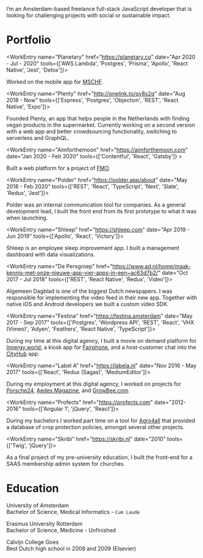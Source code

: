 
I’m an Amsterdam-based freelance full-stack JavaScript developer that is looking for challenging projects with social or sustainable impact.

# Portfolio

<WorkEntry name="Planetary" href="https://planetary.co" date="Apr 2020 - Jul - 2020" tools={['AWS Lambda', 'Postgres', 'Prisma', 'Apollo', 'React Native', 'Jest', 'Detox']}>

Worked on the mobile app for [MSCHF](https://mschf.xyz).

</WorkEntry>

<WorkEntry name="Plenty" href="http://onelink.to/qy8s2q" date="Aug 2018 - Now" tools={['Express', 'Postgres', 'Objection', 'REST', 'React Native', 'Expo']}>

Founded Plenty, an app that helps people in the Netherlands with finding vegan products in the supermarket. Currently working on a second version with a web app and better crowdsourcing functionality, switching to serverless and GraphQL.

</WorkEntry>

<WorkEntry name="Aimforthemoon" href="https://aimforthemoon.com" date="Jan 2020 - Feb 2020" tools={['Contentful', 'React', 'Gatsby']} >

Built a web platform for a project of [FMO](https://www.fmo.nl).

</WorkEntry>

<WorkEntry name="Polder" href="https://polder.app/about" date="May 2018 - Feb 2020" tools={['REST', 'React', 'TypeScript', 'Next', 'Slate', 'Redux', 'Jest']}>

Polder was an internal communication tool for companies. As a general development lead, I built the front end from its first prototype to what it was when launching.

</WorkEntry>

<WorkEntry name="Shleep" href="https://shleep.com" date="Apr 2019 - Jun 2019" tools={['Apollo', 'React', 'Victory']}>

Shleep is an employee sleep improvement app. I built a management dashboard with data visualizations.

</WorkEntry>

<WorkEntry name="De Persgroep" href="https://www.ad.nl/home/maak-kennis-met-onze-nieuwe-app-vier-apps-in-een~ac63d7b2/" date="Oct 2017 - Jul 2018" tools={['REST', 'React Native', 'Redux', 'Video']}>

Algemeen Dagblad is one of the biggest Dutch newspapers. I was responsible for implementing the video feed in their new app. Together with native iOS and Android developers we built a custom video SDK.

</WorkEntry>

<WorkEntry name="Festina" href="https://festina.amsterdam" date="May 2017 - Sep 2017" tools={['Postgres', 'Wordpress API', 'REST', 'React', 'VHX (Vimeo)', 'Adyen', 'Feathers', 'React Native', 'TypeScript']}>

During my time at this digital agency, I built a movie on demand platform for [Innergy.world](https://innergy.world), a kiosk app for [Fairphone](https://fairphone.com), and a host-customer chat into the [CityHub](https://cityhub.com) app.

</WorkEntry>

<WorkEntry name="Label A" href="https://labela.nl" date="Nov 2016 - May 2017" tools={['React', 'Redux (Sagas)', 'MediumEditor']}>

During my employment at this digital agency, I worked on projects for [Porsche24](https://www.porsche.com/netherlands/nl/motorsportandevents/porsche24/), [Aedes Magazine](https://www.aedesmagazine.nl), and [GrowBee.com](https://growbee.com).

</WorkEntry>

<WorkEntry name="Profects" href="https://profects.com" date="2012-2016" tools={['Angular 1', 'jQuery', 'React']}>

During my bachelors I worked part time on a tool for [Agro4all](https://www.agro4all.com) that provided a database of crop protection policies, amongst several other projects.

</WorkEntry>

<WorkEntry name="Skribi" href="https://skribi.nl" date="2010" tools={['Twig', 'jQuery']}>

As a final project of my pre-university education, I built the front-end for a SAAS membership admin system for churches.

</WorkEntry>

# Education

<WorkEntry name="UvA" href="https://www.uva.nl/programmas/bachelors/medische-informatiekunde/medische-informatiekunde.html" date="2013-2016" >

University of Amsterdam<br />Bachelor of Science, Medical Informatics - `Cum Laude`

</WorkEntry>

<WorkEntry name="EUR" href="https://www.eur.nl/bachelor/geneeskunde" date="2010-2013" >

Erasmus University Rotterdam<br />Bachelor of Science, Medicine - Unfinished

</WorkEntry>

<WorkEntry name="Calvijn College" href="https://www.calvijncollege.nl" date="2003-2010" >

Calvijn College Goes<br />Best Dutch high school in 2008 and 2009 (Elsevier)

</WorkEntry>